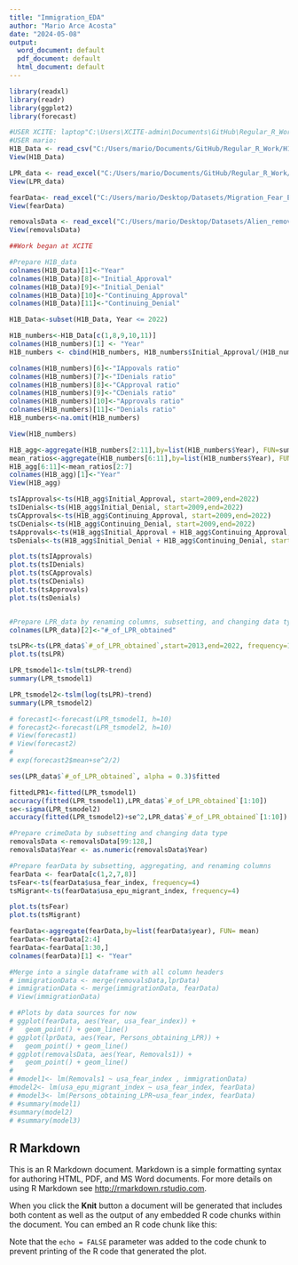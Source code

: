 ```yaml
---
title: "Immigration_EDA"
author: "Mario Arce Acosta"
date: "2024-05-08"
output:
  word_document: default
  pdf_document: default
  html_document: default
---
```


```r
library(readxl)
library(readr)
library(ggplot2)
library(forecast)

#USER XCITE: laptop"C:\Users\XCITE-admin\Documents\GitHub\Regular_R_Work\H1B_data.xlsx"
#USER mario:
H1B_Data <- read_csv("C:/Users/mario/Documents/GitHub/Regular_R_Work/H1B_Data.csv")
View(H1B_Data)

LPR_data <- read_excel("C:/Users/mario/Documents/GitHub/Regular_R_Work/LPR_1820-2022_data.xlsx", sheet = "LPR obtainments")
View(LPR_data)

fearData<- read_excel("C:/Users/mario/Desktop/Datasets/Migration_Fear_EPU_Data.xlsx", sheet = "Sheet1")
View(fearData)

removalsData <- read_excel("C:/Users/mario/Desktop/Datasets/Alien_removal_returns_fy2019_data.xlsx", sheet = "(R) Aliens removed or returned")
View(removalsData)
```

```r
##Work began at XCITE

#Prepare H1B_data
colnames(H1B_Data)[1]<-"Year"
colnames(H1B_Data)[8]<-"Initial_Approval"
colnames(H1B_Data)[9]<-"Initial_Denial"
colnames(H1B_Data)[10]<-"Continuing_Approval"
colnames(H1B_Data)[11]<-"Continuing_Denial"

H1B_Data<-subset(H1B_Data, Year <= 2022)

H1B_numbers<-H1B_Data[c(1,8,9,10,11)]
colnames(H1B_numbers)[1] <- "Year"
H1B_numbers <- cbind(H1B_numbers, H1B_numbers$Initial_Approval/(H1B_numbers$Initial_Approval+H1B_numbers$Initial_Denial+H1B_numbers$Continuing_Approval+H1B_numbers$Continuing_Denial), H1B_numbers$Initial_Denial/(H1B_numbers$Initial_Approval+H1B_numbers$Initial_Denial+H1B_numbers$Continuing_Approval+H1B_numbers$Continuing_Denial), H1B_numbers$Continuing_Approval/(H1B_numbers$Initial_Approval+H1B_numbers$Initial_Denial+H1B_numbers$Continuing_Approval+H1B_numbers$Continuing_Denial), H1B_numbers$Continuing_Denial/(H1B_numbers$Initial_Approval+H1B_numbers$Initial_Denial+H1B_numbers$Continuing_Approval+H1B_numbers$Continuing_Denial), (H1B_numbers$Initial_Approval+H1B_numbers$Continuing_Approval)/(H1B_numbers$Initial_Approval+H1B_numbers$Initial_Denial+H1B_numbers$Continuing_Approval+H1B_numbers$Continuing_Denial), (H1B_numbers$Initial_Denial+H1B_numbers$Continuing_Denial)/(H1B_numbers$Initial_Approval+H1B_numbers$Initial_Denial+H1B_numbers$Continuing_Approval+H1B_numbers$Continuing_Denial))

colnames(H1B_numbers)[6]<-"IAppovals ratio"
colnames(H1B_numbers)[7]<-"IDenials ratio"
colnames(H1B_numbers)[8]<-"CApproval ratio"
colnames(H1B_numbers)[9]<-"CDenials ratio"
colnames(H1B_numbers)[10]<-"Approvals ratio"
colnames(H1B_numbers)[11]<-"Denials ratio"
H1B_numbers<-na.omit(H1B_numbers)

View(H1B_numbers)

H1B_agg<-aggregate(H1B_numbers[2:11],by=list(H1B_numbers$Year), FUN=sum)
mean_ratios<-aggregate(H1B_numbers[6:11],by=list(H1B_numbers$Year), FUN=mean)
H1B_agg[6:11]<-mean_ratios[2:7]
colnames(H1B_agg)[1]<-"Year"
View(H1B_agg)

tsIApprovals<-ts(H1B_agg$Initial_Approval, start=2009,end=2022)
tsIDenials<-ts(H1B_agg$Initial_Denial, start=2009,end=2022)
tsCApprovals<-ts(H1B_agg$Continuing_Approval, start=2009,end=2022)
tsCDenials<-ts(H1B_agg$Continuing_Denial, start=2009,end=2022)
tsApprovals<-ts(H1B_agg$Initial_Approval + H1B_agg$Continuing_Approval, start=2009,end=2022)
tsDenials<-ts(H1B_agg$Initial_Denial + H1B_agg$Continuing_Denial, start=2009,end=2022)

plot.ts(tsIApprovals)
plot.ts(tsIDenials)
plot.ts(tsCApprovals)
plot.ts(tsCDenials)
plot.ts(tsApprovals)
plot.ts(tsDenials)



```

```r
#Prepare LPR_data by renaming columns, subsetting, and changing data type
colnames(LPR_data)[2]<-"#_of_LPR_obtained"

tsLPR<-ts(LPR_data$`#_of_LPR_obtained`,start=2013,end=2022, frequency=1)
plot.ts(tsLPR)

LPR_tsmodel1<-tslm(tsLPR~trend)
summary(LPR_tsmodel1)

LPR_tsmodel2<-tslm(log(tsLPR)~trend)
summary(LPR_tsmodel2)

# forecast1<-forecast(LPR_tsmodel1, h=10)
# forecast2<-forecast(LPR_tsmodel2, h=10)
# View(forecast1)
# View(forecast2)
# 
# exp(forecast2$mean+se^2/2)

ses(LPR_data$`#_of_LPR_obtained`, alpha = 0.3)$fitted

fittedLPR1<-fitted(LPR_tsmodel1)
accuracy(fitted(LPR_tsmodel1),LPR_data$`#_of_LPR_obtained`[1:10])
se<-sigma(LPR_tsmodel2)
accuracy(fitted(LPR_tsmodel2)+se^2,LPR_data$`#_of_LPR_obtained`[1:10])

#Prepare crimeData by subsetting and changing data type
removalsData <-removalsData[99:128,]
removalsData$Year <- as.numeric(removalsData$Year)

#Prepare fearData by subsetting, aggregating, and renaming columns
fearData <- fearData[c(1,2,7,8)]
tsFear<-ts(fearData$usa_fear_index, frequency=4)
tsMigrant<-ts(fearData$usa_epu_migrant_index, frequency=4)

plot.ts(tsFear)
plot.ts(tsMigrant)

fearData<-aggregate(fearData,by=list(fearData$year), FUN= mean)
fearData<-fearData[2:4]
fearData<-fearData[1:30,]
colnames(fearData)[1] <- "Year"

#Merge into a single dataframe with all column headers
# immigrationData <- merge(removalsData,lprData)
# immigrationData <- merge(immigrationData, fearData)
# View(immigrationData)
```

```r

# #Plots by data sources for now
# ggplot(fearData, aes(Year, usa_fear_index)) + 
#   geom_point() + geom_line()
# ggplot(lprData, aes(Year, Persons_obtaining_LPR)) + 
#   geom_point() + geom_line()
# ggplot(removalsData, aes(Year, Removals1)) + 
#   geom_point() + geom_line()
# 
# #model1<- lm(Removals1 ~ usa_fear_index , immigrationData)
#model2<- lm(usa_epu_migrant_index ~ usa_fear_index, fearData)
# #model3<- lm(Persons_obtaining_LPR~usa_fear_index, fearData)
# #summary(model1)
#summary(model2)
# #summary(model3)

```

## R Markdown

This is an R Markdown document. Markdown is a simple formatting syntax for authoring HTML, PDF, and MS Word documents. For more details on using R Markdown see <http://rmarkdown.rstudio.com>.

When you click the **Knit** button a document will be generated that includes both content as well as the output of any embedded R code chunks within the document. You can embed an R code chunk like this:

Note that the `echo = FALSE` parameter was added to the code chunk to prevent printing of the R code that generated the plot.
